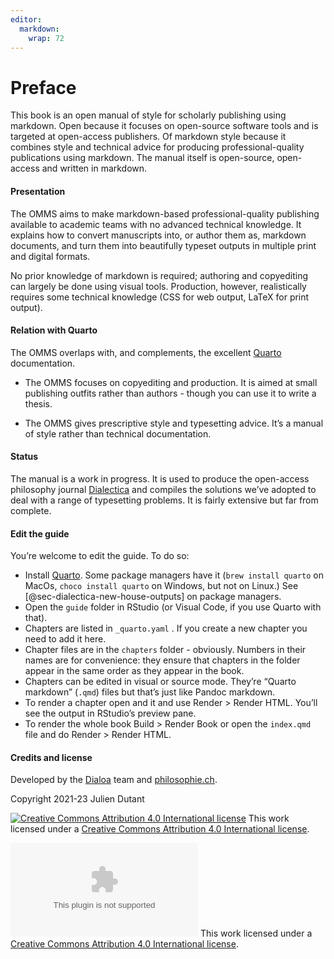```yaml
---
editor: 
  markdown: 
    wrap: 72
---
```


# Preface {.unnumbered}

This book is an open manual of style for scholarly publishing using
markdown. Open because it focuses on open-source software tools and is
targeted at open-access publishers. Of markdown style because it
combines style and technical advice for producing professional-quality
publications using markdown. The manual itself is open-source,
open-access and written in markdown.

#### Presentation {.unnumbered}

The OMMS aims to make markdown-based professional-quality publishing
available to academic teams with no advanced technical knowledge. It
explains how to convert manuscripts into, or author them as, markdown
documents, and turn them into beautifully typeset outputs in multiple
print and digital formats.

No prior knowledge of markdown is required; authoring and copyediting
can largely be done using visual tools. Production, however,
realistically requires some technical knowledge (CSS for web output,
LaTeX for print output).

#### Relation with Quarto {.unnumbered}

The OMMS overlaps with, and complements, the excellent
[Quarto](https://quarto.org) documentation.

-   The OMMS focuses on copyediting and production. It is aimed at small
    publishing outfits rather than authors - though you can use it to
    write a thesis.

-   The OMMS gives prescriptive style and typesetting advice. It's a
    manual of style rather than technical documentation.

#### Status {.unnumbered}

The manual is a work in progress. It is used to produce the open-access
philosophy journal [Dialectica](https://dialectica.philosophie.ch) and
compiles the solutions we've adopted to deal with a range of typesetting
problems. It is fairly extensive but far from complete.

#### Edit the guide {.unnumbered}

You're welcome to edit the guide. To do so:

-   Install [Quarto](https://quarto.org). Some package managers have it
    (`brew install quarto` on MacOs, `choco install quarto` on Windows,
    but not on Linux.) See [@sec-dialectica-new-house-outputs] on package
    managers.
-   Open the `guide` folder in RStudio (or Visual Code, if you use
    Quarto with that).
-   Chapters are listed in `_quarto.yaml` . If you create a new chapter
    you need to add it here.
-   Chapter files are in the `chapters` folder - obviously. Numbers in
    their names are for convenience: they ensure that chapters in the
    folder appear in the same order as they appear in the book.
-   Chapters can be edited in visual or source mode. They're "Quarto
    markdown" (`.qmd`) files but that's just like Pandoc markdown.
-   To render a chapter open and it and use Render \> Render HTML.
    You'll see the output in RStudio's preview pane.
-   To render the whole book Build \> Render Book or open the
    `index.qmd` file and do Render \> Render HTML.

#### Credits and license {.unnumbered}

Developed by the [Dialoa](https://github.com/dialoa) team and
[philosophie.ch](https://www.philosophie.ch/ueberuns/das-team).

Copyright 2021-23 Julien Dutant

::: {.content-visible unless-format="latex"}
[![Creative Commons Attribution 4.0 International
license](media/cc-by.svg)](http://creativecommons.org/licenses/by/4.0/)
This work licensed under a [Creative Commons Attribution 4.0
International license](http://creativecommons.org/licenses/by/4.0/).
:::

::: {.content-visible when-format="latex"}
[![Creative Commons Attribution 4.0 International
license](media/cc-by.eps)](http://creativecommons.org/licenses/by/4.0/)
This work licensed under a [Creative Commons Attribution 4.0
International license](http://creativecommons.org/licenses/by/4.0/).
:::
